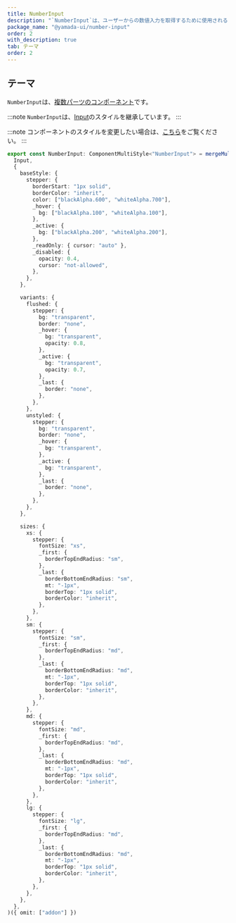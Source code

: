```yaml
---
title: NumberInput
description: "`NumberInput`は、ユーザーからの数値入力を取得するために使用されるコンポーネントです。"
package_name: "@yamada-ui/number-input"
order: 2
with_description: true
tab: テーマ
order: 2
---
```


## テーマ

`NumberInput`は、[複数パーツのコンポーネント](/styled-system/theming/component-styles#複数パーツのコンポーネント)です。

:::note
`NumberInput`は、[Input](/components/forms/input)のスタイルを継承しています。
:::

:::note
コンポーネントのスタイルを変更したい場合は、[こちら](/styled-system/theming/customize-theme#コンポーネントのスタイルを変更する)をご覧ください。
:::

```ts
export const NumberInput: ComponentMultiStyle<"NumberInput"> = mergeMultiStyle(
  Input,
  {
    baseStyle: {
      stepper: {
        borderStart: "1px solid",
        borderColor: "inherit",
        color: ["blackAlpha.600", "whiteAlpha.700"],
        _hover: {
          bg: ["blackAlpha.100", "whiteAlpha.100"],
        },
        _active: {
          bg: ["blackAlpha.200", "whiteAlpha.200"],
        },
        _readOnly: { cursor: "auto" },
        _disabled: {
          opacity: 0.4,
          cursor: "not-allowed",
        },
      },
    },

    variants: {
      flushed: {
        stepper: {
          bg: "transparent",
          border: "none",
          _hover: {
            bg: "transparent",
            opacity: 0.8,
          },
          _active: {
            bg: "transparent",
            opacity: 0.7,
          },
          _last: {
            border: "none",
          },
        },
      },
      unstyled: {
        stepper: {
          bg: "transparent",
          border: "none",
          _hover: {
            bg: "transparent",
          },
          _active: {
            bg: "transparent",
          },
          _last: {
            border: "none",
          },
        },
      },
    },

    sizes: {
      xs: {
        stepper: {
          fontSize: "xs",
          _first: {
            borderTopEndRadius: "sm",
          },
          _last: {
            borderBottomEndRadius: "sm",
            mt: "-1px",
            borderTop: "1px solid",
            borderColor: "inherit",
          },
        },
      },
      sm: {
        stepper: {
          fontSize: "sm",
          _first: {
            borderTopEndRadius: "md",
          },
          _last: {
            borderBottomEndRadius: "md",
            mt: "-1px",
            borderTop: "1px solid",
            borderColor: "inherit",
          },
        },
      },
      md: {
        stepper: {
          fontSize: "md",
          _first: {
            borderTopEndRadius: "md",
          },
          _last: {
            borderBottomEndRadius: "md",
            mt: "-1px",
            borderTop: "1px solid",
            borderColor: "inherit",
          },
        },
      },
      lg: {
        stepper: {
          fontSize: "lg",
          _first: {
            borderTopEndRadius: "md",
          },
          _last: {
            borderBottomEndRadius: "md",
            mt: "-1px",
            borderTop: "1px solid",
            borderColor: "inherit",
          },
        },
      },
    },
  },
)({ omit: ["addon"] })
```

